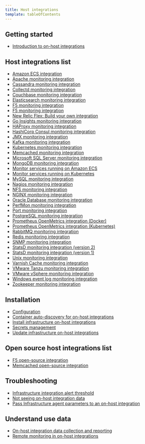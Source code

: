 ```yaml
---
title: Host integrations
template: tableOfContents
---
```


## Getting started

* [Introduction to on-host integrations](/docs/integrations/host-integrations/getting-started/introduction-host-integrations)

## Host integrations list

* [Amazon ECS integration](/docs/integrations/host-integrations/host-integrations-list/amazon-ecs)
* [Apache monitoring integration](/docs/integrations/host-integrations/host-integrations-list/apache-monitoring-integration)
* [Cassandra monitoring integration](/docs/integrations/host-integrations/host-integrations-list/cassandra-monitoring-integration)
* [Collectd monitoring integration](/docs/integrations/host-integrations/host-integrations-list/collectd-integration)
* [Couchbase monitoring integration](/docs/integrations/host-integrations/host-integrations-list/couchbase-monitoring-integration)
* [Elasticsearch monitoring integration](/docs/integrations/host-integrations/host-integrations-list/elasticsearch-monitoring-integration)
* [F5 monitoring integration](/docs/integrations/host-integrations/host-integrations-list/f5-monitoring-integration)
* [F5 monitoring integration](/docs/integrations/host-integrations/host-integrations-list/f5-monitoring-integration)
* [New Relic Flex: Build your own integration](/docs/integrations/host-integrations/host-integrations-list/flex-integration-tool-build-your-own-integration)
* [Go Insights monitoring integration](/docs/integrations/host-integrations/host-integrations-list/go-insights-integration)
* [HAProxy monitoring integration](/docs/integrations/host-integrations/host-integrations-list/haproxy-monitoring-integration)
* [HashiCorp Consul monitoring integration](/docs/integrations/host-integrations/host-integrations-list/hashicorp-consul-monitoring-integration)
* [JMX monitoring integration](/docs/integrations/host-integrations/host-integrations-list/jmx-monitoring-integration)
* [Kafka monitoring integration](/docs/integrations/host-integrations/host-integrations-list/kafka-monitoring-integration)
* [Kubernetes monitoring integration](/docs/integrations/host-integrations/host-integrations-list/kubernetes-monitoring-integration)
* [Memcached monitoring integration](/docs/integrations/host-integrations/host-integrations-list/memcached-monitoring-integration)
* [Microsoft SQL Server monitoring integration](/docs/integrations/host-integrations/host-integrations-list/microsoft-sql-server-monitoring-integration)
* [MongoDB monitoring integration](/docs/integrations/host-integrations/host-integrations-list/mongodb-monitoring-integration)
* [Monitor services running on Amazon ECS](/docs/integrations/host-integrations/host-integrations-list/monitor-services-running-amazon-ecs)
* [Monitor services running on Kubernetes](/docs/integrations/host-integrations/host-integrations-list/monitor-services-running-kubernetes)
* [MySQL monitoring integration](/docs/integrations/host-integrations/host-integrations-list/mysql-monitoring-integration)
* [Nagios monitoring integration](/docs/integrations/host-integrations/host-integrations-list/nagios-monitoring-integration)
* [NFS monitoring integration](/docs/integrations/host-integrations/host-integrations-list/nfs-monitoring-integration)
* [NGINX monitoring integration](/docs/integrations/host-integrations/host-integrations-list/nginx-monitoring-integration)
* [Oracle Database monitoring integration](/docs/integrations/host-integrations/host-integrations-list/oracledatabase-monitoring-integration)
* [PerfMon monitoring integration](/docs/integrations/host-integrations/host-integrations-list/perfmon-integration)
* [Port monitoring integration](/docs/integrations/host-integrations/host-integrations-list/port-monitoring-integration)
* [PostgreSQL monitoring integration](/docs/integrations/host-integrations/host-integrations-list/postgresql-monitoring-integration)
* [Prometheus OpenMetrics integration (Docker)](/docs/integrations/host-integrations/host-integrations-list/prometheus-openmetrics-integration-docker)
* [Prometheus OpenMetrics integration (Kubernetes)](/docs/integrations/host-integrations/host-integrations-list/prometheus-openmetrics-integration-kubernetes)
* [RabbitMQ monitoring integration](/docs/integrations/host-integrations/host-integrations-list/rabbitmq-monitoring-integration)
* [Redis monitoring integration](/docs/integrations/host-integrations/host-integrations-list/redis-monitoring-integration)
* [SNMP monitoring integration](/docs/integrations/host-integrations/host-integrations-list/snmp-monitoring-integration)
* [StatsD monitoring integration (version 2)](/docs/integrations/host-integrations/host-integrations-list/statsd-monitoring-integration-version-2)
* [StatsD monitoring integration (version 1)](/docs/integrations/host-integrations/host-integrations-list/statsd-monitoring-integration)
* [Unix monitoring integration](/docs/integrations/host-integrations/host-integrations-list/unix-monitoring-integration)
* [Varnish Cache monitoring integration](/docs/integrations/host-integrations/host-integrations-list/varnish-cache-monitoring-integration)
* [VMware Tanzu monitoring integration](/docs/integrations/host-integrations/host-integrations-list/vmware-tanzu-monitoring-integration)
* [VMware vSphere monitoring integration](/docs/integrations/host-integrations/host-integrations-list/vmware-vsphere-monitoring-integration)
* [Windows event log monitoring integration](/docs/integrations/host-integrations/host-integrations-list/windows-event-log-integration)
* [Zookeeper monitoring integration](/docs/integrations/host-integrations/host-integrations-list/zookeeper-monitoring-integration)

## Installation

* [Configuration](/docs/integrations/host-integrations/installation/configuration)
* [Container auto-discovery for on-host integrations](/docs/integrations/host-integrations/installation/container-auto-discovery-host-integrations)
* [Install infrastructure on-host integrations](/docs/integrations/host-integrations/installation/install-infrastructure-host-integrations)
* [Secrets management](/docs/integrations/host-integrations/installation/secrets-management)
* [Update infrastructure on-host integrations](/docs/integrations/host-integrations/installation/update-infrastructure-host-integration-package)

## Open source host integrations list

* [F5 open-source integration](/docs/integrations/host-integrations/open-source-host-integrations-list/f5-open-source-integration)
* [Memcached open-source integration](/docs/integrations/host-integrations/open-source-host-integrations-list/memcached-open-source-integration)

## Troubleshooting

* [Infrastructure integration alert threshold](/docs/integrations/host-integrations/troubleshooting/infrastructure-integration-alert-threshold)
* [Not seeing on-host integration data](/docs/integrations/host-integrations/troubleshooting/not-seeing-host-integration-data)
* [Pass Infrastructure agent parameters to an on-host integration](/docs/integrations/host-integrations/troubleshooting/pass-infrastructure-agent-parameters-host-integration)

## Understand use data

* [On-host integration data collection and reporting](/docs/integrations/host-integrations/understand-use-data/host-integration-data-collection-reporting)
* [Remote monitoring in on-host integrations](/docs/integrations/host-integrations/understand-use-data/remote-monitoring-host-integrations)
